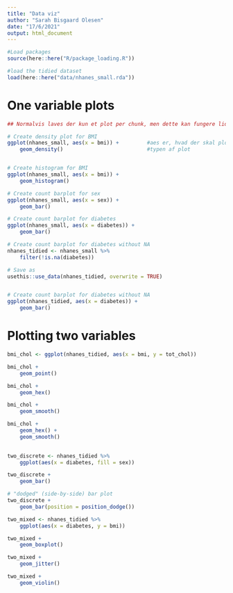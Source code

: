 ```yaml
---
title: "Data viz"
author: "Sarah Bisgaard Olesen"
date: "17/6/2021"
output: html_document
---
```


```r
#Load packages
source(here::here("R/package_loading.R"))

#load the tidied dataset 
load(here::here("data/nhanes_small.rda"))

```

# One variable plots

```r

## Normalvis laves der kun et plot per chunk, men dette kan fungere lidt som en "kogebog"

# Create density plot for BMI
ggplot(nhanes_small, aes(x = bmi)) +         #aes er, hvad der skal plottes
    geom_density()                           #typen af plot


# Create histogram for BMI
ggplot(nhanes_small, aes(x = bmi)) +
    geom_histogram()


```


```r

# Create count barplot for sex
ggplot(nhanes_small, aes(x = sex)) +
    geom_bar()

# Create count barplot for diabetes
ggplot(nhanes_small, aes(x = diabetes)) +
    geom_bar()

```

```r

# Create count barplot for diabetes without NA
nhanes_tidied <- nhanes_small %>% 
    filter(!is.na(diabetes))

# Save as
usethis::use_data(nhanes_tidied, overwrite = TRUE)


# Create count barplot for diabetes without NA
ggplot(nhanes_tidied, aes(x = diabetes)) +
    geom_bar()

```

# Plotting two variables

```r
bmi_chol <- ggplot(nhanes_tidied, aes(x = bmi, y = tot_chol))

bmi_chol +
    geom_point()

bmi_chol +
    geom_hex()

bmi_chol +
    geom_smooth()

bmi_chol +
    geom_hex() +
    geom_smooth()
    
```

```r

two_discrete <- nhanes_tidied %>% 
    ggplot(aes(x = diabetes, fill = sex))

two_discrete +
    geom_bar()

# "dodged" (side-by-side) bar plot
two_discrete +
    geom_bar(position = position_dodge())

```

```r

two_mixed <- nhanes_tidied %>% 
    ggplot(aes(x = diabetes, y = bmi))

two_mixed +
    geom_boxplot()

two_mixed +
    geom_jitter()

two_mixed +
    geom_violin()

```

